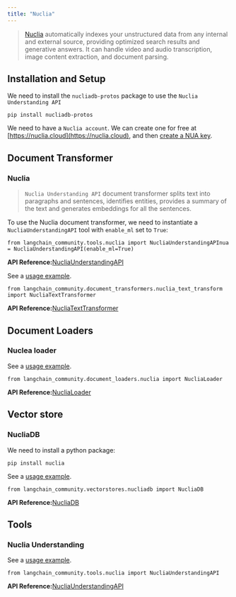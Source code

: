 ```yaml
---
title: "Nuclia"
---
```


> [Nuclia](https://nuclia.com) automatically indexes your unstructured data from any internal and external source, providing optimized search results and generative answers. It can handle video and audio transcription, image content extraction, and document parsing.

## Installation and Setup

We need to install the `nucliadb-protos` package to use the `Nuclia Understanding API`

```
pip install nucliadb-protos
```

We need to have a `Nuclia account`. We can create one for free at [https://nuclia.cloud](https://nuclia.cloud), and then [create a NUA key](https://docs.nuclia.dev/oss/docs/using/understanding/intro).

## Document Transformer

### Nuclia

> `Nuclia Understanding API` document transformer splits text into paragraphs and sentences, identifies entities, provides a summary of the text and generates embeddings for all the sentences.

To use the Nuclia document transformer, we need to instantiate a `NucliaUnderstandingAPI` tool with `enable_ml` set to `True`:

```
from langchain_community.tools.nuclia import NucliaUnderstandingAPInua = NucliaUnderstandingAPI(enable_ml=True)
```

**API Reference:**[NucliaUnderstandingAPI](https://python.langchain.com/api_reference/community/tools/langchain_community.tools.nuclia.tool.NucliaUnderstandingAPI.html)

See a [usage example](/src/oss/integrations/document_transformers/nuclia_transformer).

```
from langchain_community.document_transformers.nuclia_text_transform import NucliaTextTransformer
```

**API Reference:**[NucliaTextTransformer](https://python.langchain.com/api_reference/community/document_transformers/langchain_community.document_transformers.nuclia_text_transform.NucliaTextTransformer.html)

## Document Loaders

### Nuclea loader

See a [usage example](/src/oss/integrations/document_loaders/nuclia).

```
from langchain_community.document_loaders.nuclia import NucliaLoader
```

**API Reference:**[NucliaLoader](https://python.langchain.com/api_reference/community/document_loaders/langchain_community.document_loaders.nuclia.NucliaLoader.html)

## Vector store

### NucliaDB

We need to install a python package:

```
pip install nuclia
```

See a [usage example](/src/oss/integrations/vectorstores/nucliadb).

```
from langchain_community.vectorstores.nucliadb import NucliaDB
```

**API Reference:**[NucliaDB](https://python.langchain.com/api_reference/community/vectorstores/langchain_community.vectorstores.nucliadb.NucliaDB.html)

## Tools

### Nuclia Understanding

See a [usage example](/src/oss/integrations/tools/nuclia).

```
from langchain_community.tools.nuclia import NucliaUnderstandingAPI
```

**API Reference:**[NucliaUnderstandingAPI](https://python.langchain.com/api_reference/community/tools/langchain_community.tools.nuclia.tool.NucliaUnderstandingAPI.html)
